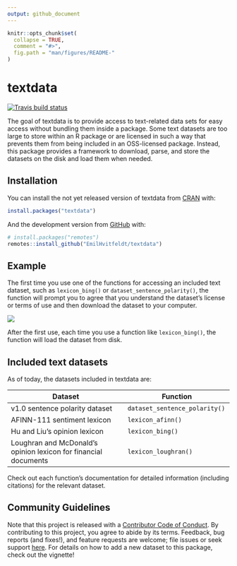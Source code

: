 ```yaml
---
output: github_document
---
```


<!-- README.md is generated from README.Rmd. Please edit that file -->

```r
knitr::opts_chunk$set(
  collapse = TRUE,
  comment = "#>",
  fig.path = "man/figures/README-"
)
```
# textdata

<!-- badges: start -->
[![Travis build status](https://travis-ci.org/EmilHvitfeldt/textdata.svg?branch=master)](https://travis-ci.org/EmilHvitfeldt/textdata)
<!-- badges: end -->

The goal of textdata is to provide access to text-related data sets for easy access without bundling them inside a package. Some text datasets are too large to store within an R package or are licensed in such a way that prevents them from being included in an OSS-licensed package. Instead, this package provides a framework to download, parse, and store the datasets on the disk and load them when needed.

## Installation

You can install the not yet released version of textdata from [CRAN](https://CRAN.R-project.org) with:

``` r
install.packages("textdata")
```

And the development version from [GitHub](https://github.com/) with:

``` r
# install.packages("remotes")
remotes::install_github("EmilHvitfeldt/textdata")
```
## Example

The first time you use one of the functions for accessing an included text dataset, such as `lexicon_bing()` or `dataset_sentence_polarity()`, the function will prompt you to agree that you understand the dataset's license or terms of use and then download the dataset to your computer.

![](man/figures/textdata_demo.gif)

After the first use, each time you use a function like `lexicon_bing()`, the function will load the dataset from disk.

## Included text datasets

As of today, the datasets included in textdata are:

| Dataset      | Function    |
| ------------ | ----------- |
| v1.0 sentence polarity dataset | `dataset_sentence_polarity()` |
| AFINN-111 sentiment lexicon    | `lexicon_afinn()`             |
| Hu and Liu's opinion lexicon   | `lexicon_bing()`              |
| Loughran and McDonald's opinion lexicon for financial documents | `lexicon_loughran()` |


Check out each function's documentation for detailed information (including citations) for the relevant dataset.

## Community Guidelines

Note that this project is released with a
[Contributor Code of Conduct](CODE_OF_CONDUCT.md).
By contributing to this project, you agree to abide by its terms. 
Feedback, bug reports (and fixes!), and feature requests are welcome; file 
issues or seek support [here](http://github.com/EmilHvitfeldt/textdata/issues).
For details on how to add a new dataset to this package, check out the vignette!

